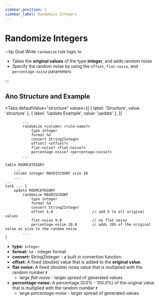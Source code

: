 ```yaml
---
sidebar_position: 2
sidebar_label: Randomize Integers
---
```



# Randomize Integers

:::tip Goal
Write `randomize` rule logic to

- Takes the **original values** of the type **integer**, and adds random noise
- Specify the random noise by using the `offset`, `flat-noise`, and `percentage-noise` parameters

:::

## Ano Structure and Example

<Tabs
  defaultValue="structure"
  values={[
    { label: 'Structure', value: 'structure' },
    { label: 'Update Example', value: 'update' },
  ]}
>

<TabItem value="structure">

```ano
        ...
        randomize <column> <rule-name?>
            type integer
            format %d
            convert String2Integer
            offset? <offset?>
            flat-noise? <flat-noise?>
            percentage-noise? <percentage-noise?>
        ...
```

</TabItem>

<TabItem value="update">

```ano
table ROOMCATEGORY
    ...
    column integer MAXDISCOUNT size 10
    ...
...
task ... {
    update ROOMCATEGORY
        randomize MAXDISCOUNT
            type integer
            format %d
            convert String2Integer
            offset 5.0                  // add 5 to all original values
            flat-noise 0.0              // no flat noise
            percentage-noise 20.0       // adds 20% of the original value as size to the random noise
        ...
}
```

</TabItem>

</Tabs>

- **type:** `integer`
- **format:** `%d` - integer format
- **convert:** String2Integer - a built in convertion function.
- **offset:** A fixed (double) value that is added to the **original value**.
- **flat-noise:** A fixed (double) noise value that is multiplied with the random number **r**
  - large _flat-noise_ - larger spread of generated values
- **percentage-noise:** A percentage (0.0% - 100.0%) of the original value that is multplied with the random number **r**
  - large _percentage-noise_ - larger spread of generated values

<Noiseformula type="integer" />
